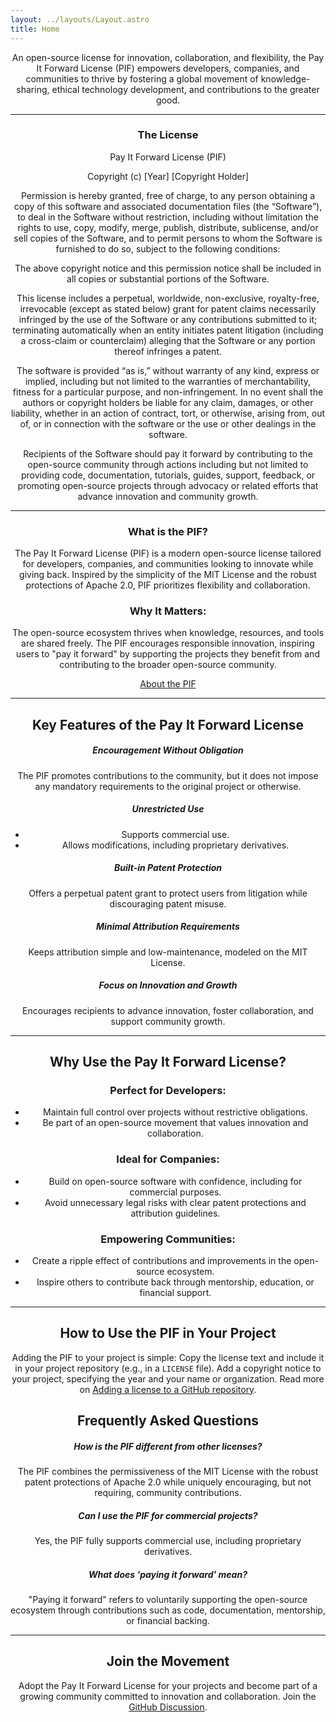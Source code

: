 ```yaml
---
layout: ../layouts/Layout.astro
title: Home
---
```


<Header back title />

An open-source license for innovation, collaboration, and flexibility, the Pay It Forward License (PIF) empowers developers, companies, and communities to thrive by fostering a global movement of knowledge-sharing, ethical technology development, and contributions to the greater good.

---

### The License
Pay It Forward License (PIF)

Copyright (c) [Year] [Copyright Holder]

Permission is hereby granted, free of charge, to any person obtaining a copy of this software and associated documentation files (the “Software”), to deal in the Software without restriction, including without limitation the rights to use, copy, modify, merge, publish, distribute, sublicense, and/or sell copies of the Software, and to permit persons to whom the Software is furnished to do so, subject to the following conditions:

The above copyright notice and this permission notice shall be included in all copies or substantial portions of the Software.

This license includes a perpetual, worldwide, non-exclusive, royalty-free, irrevocable (except as stated below) grant for patent claims necessarily infringed by the use of the Software or any contributions submitted to it; terminating automatically when an entity initiates patent litigation (including a cross-claim or counterclaim) alleging that the Software or any portion thereof infringes a patent.

The software is provided “as is,” without warranty of any kind, express or implied, including but not limited to the warranties of merchantability, fitness for a particular purpose, and non-infringement. In no event shall the authors or copyright holders be liable for any claim, damages, or other liability, whether in an action of contract, tort, or otherwise, arising from, out of, or in connection with the software or the use or other dealings in the software.

Recipients of the Software should pay it forward by contributing to the open-source community through actions including but not limited to providing code, documentation, tutorials, guides, support, feedback, or promoting open-source projects through advocacy or related efforts that advance innovation and community growth.

---

### What is the PIF?
The Pay It Forward License (PIF) is a modern open-source license tailored for developers, companies, and communities looking to innovate while giving back. Inspired by the simplicity of the MIT License and the robust protections of Apache 2.0, PIF prioritizes flexibility and collaboration.

### Why It Matters:
The open-source ecosystem thrives when knowledge, resources, and tools are shared freely. The PIF encourages responsible innovation, inspiring users to "pay it forward" by supporting the projects they benefit from and contributing to the broader open-source community.

[About the PIF](/about)

---

## Key Features of the Pay It Forward License

##### Encouragement Without Obligation
The PIF promotes contributions to the community, but it does not impose any mandatory requirements to the original project or otherwise.

##### Unrestricted Use
- Supports commercial use.
- Allows modifications, including proprietary derivatives. 

##### Built-in Patent Protection
Offers a perpetual patent grant to protect users from litigation while discouraging patent misuse.

##### Minimal Attribution Requirements
Keeps attribution simple and low-maintenance, modeled on the MIT License.

##### Focus on Innovation and Growth
Encourages recipients to advance innovation, foster collaboration, and support community growth.

---

## Why Use the Pay It Forward License?
### Perfect for Developers:
- Maintain full control over projects without restrictive obligations.
- Be part of an open-source movement that values innovation and collaboration.

### Ideal for Companies:
- Build on open-source software with confidence, including for commercial purposes.
- Avoid unnecessary legal risks with clear patent protections and attribution guidelines.

### Empowering Communities:
- Create a ripple effect of contributions and improvements in the open-source ecosystem.
- Inspire others to contribute back through mentorship, education, or financial support.

---

## How to Use the PIF in Your Project
Adding the PIF to your project is simple:
Copy the license text and include it in your project repository (e.g., in a `LICENSE` file).
Add a copyright notice to your project, specifying the year and your name or organization.
Read more on [Adding a license to a GitHub repository](https://docs.github.com/en/communities/setting-up-your-project-for-healthy-contributions/adding-a-license-to-a-repository).

## Frequently Asked Questions
##### How is the PIF different from other licenses?
The PIF combines the permissiveness of the MIT License with the robust patent protections of Apache 2.0 while uniquely encouraging, but not requiring, community contributions.

##### Can I use the PIF for commercial projects?
Yes, the PIF fully supports commercial use, including proprietary derivatives.

##### What does 'paying it forward' mean?
"Paying it forward" refers to voluntarily supporting the open-source ecosystem through contributions such as code, documentation, mentorship, or financial backing.

---

## Join the Movement
Adopt the Pay It Forward License for your projects and become part of a growing community committed to innovation and collaboration. Join the [GitHub Discussion](https://github.com/payitforwardlicense/payitforward/discussions).

<Footer />